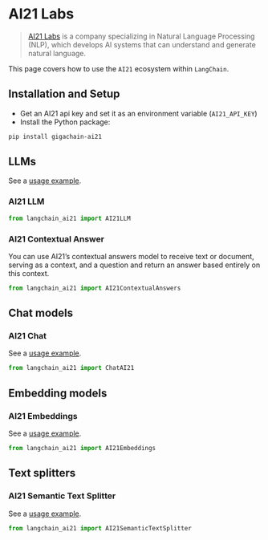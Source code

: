# AI21 Labs

>[AI21 Labs](https://www.ai21.com/about) is a company specializing in Natural 
> Language Processing (NLP), which develops AI systems 
> that can understand and generate natural language.

This page covers how to use the `AI21` ecosystem within `LangChain`.

## Installation and Setup

- Get an AI21 api key and set it as an environment variable (`AI21_API_KEY`)
- Install the Python package:

```bash
pip install gigachain-ai21
```

## LLMs

See a [usage example](/docs/integrations/llms/ai21).

### AI21 LLM

```python
from langchain_ai21 import AI21LLM
```

### AI21 Contextual Answer

You can use AI21’s contextual answers model to receive text or document, 
serving as a context, and a question and return an answer based entirely on this context.

```python
from langchain_ai21 import AI21ContextualAnswers
```


## Chat models

### AI21 Chat 

See a [usage example](/docs/integrations/chat/ai21).

```python
from langchain_ai21 import ChatAI21
```

## Embedding models

### AI21 Embeddings

See a [usage example](/docs/integrations/text_embedding/ai21).

```python
from langchain_ai21 import AI21Embeddings
```

## Text splitters

### AI21 Semantic Text Splitter

See a [usage example](/docs/integrations/document_transformers/ai21_semantic_text_splitter).

```python
from langchain_ai21 import AI21SemanticTextSplitter
```

